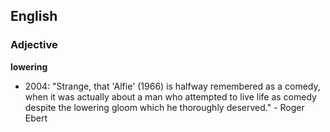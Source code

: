 ==English==
===Adjective===
'''lowering'''


*2004: "Strange, that 'Alfie' (1966) is halfway remembered as a comedy, when it was actually about a man who attempted to live life as comedy despite the lowering gloom which he thoroughly deserved." - Roger Ebert